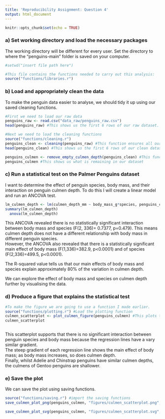 ---
title: 'Reproducibility Assignment: Question 4'
output: html_document
---

```{r setup, include=FALSE}
knitr::opts_chunk$set(echo = TRUE)
```

### a) Set working directory and load the necessary packages

The working directory will be different for every user. 
Set the directory to where the "penguins-main" folder is saved on your computer. 
```{r}
#setwd("insert file path here")

#This file contains the functions needed to carry out this analysis:
source("functions/libraries.r") 
```



### b) Load and appropriately clean the data 
To make the penguin data easier to analyse, we should tidy it up using our saved cleaning functions.
```{r}
#First we need to load our raw data
penguins_raw <- read.csv("data_raw/penguins_raw.csv")
head(penguins_raw) #This shows us the first 6 rows of our raw dataset.

#Next we need to load the cleaning functions
source("functions/cleaning.r")  
penguins_clean <- cleaning(penguins_raw) #This function ensures all our column headings are in the same format, removes empty rows and columns, and removes certain columns
head(penguins_clean) #This shows us the first 6 rows of our clean dataset

penguins_culmen <- remove_empty_culmen_depth(penguins_clean) #This function removes any columns that are irrelevant to our analysis, and takes out any rows containing NA for our variables of interest. 
penguins_culmen #This shows us what is remaining in our dataset


```

### c) Run a statistical test on the Palmer Penguins dataset
I want to determine the effect of penguin species, body mass, and their interaction on penguin culmen depth. To do this I will create a linear model and run an ANCOVA test.

```{r}

lm_culmen_depth <- lm(culmen_depth_mm ~ body_mass_g*species, penguins_culmen)
summary(lm_culmen_depth)
  anova(lm_culmen_depth)
```

This ANCOVA revealed there is no statistically significant interaction between body mass and species (F(2, 336)= 0.7377, p=0.479). This means culmen depth does not have a different relationship with body mass in different penguin species.  
However, the ANCOVA also revealed that there is a statistically significant main effect of body mass (F(1,336)=382.9, p<0.0001) and of species (F(2,336)=499.5, p<0.0001). 

The R-squared value tells us that our main effects of body mass and species explain approximately 80% of the variation in culmen depth.

We can explore the effect of body mass and species on culmen depth further by visualising the data. 


### d) Produce a figure that explains the statistical test
```{r, out.width = "150%"}

#To make the figure we are going to use a function I made earlier.
source("functions/plotting.r") #Load the plotting function
culmen_scatterplot <- plot_culmen_figure(penguins_culmen) #This plots the figure
culmen_scatterplot



```
This scatterplot supports that there is no significant interaction between penguin species and body mass because the regression lines have a vary similar gradient.   
The steep gradient of each regression line shows the main effect of body mass; as body mass increases, so does culmen depth.  
Finally, whilst Adelie and Chinstrap penguins have similar culmen depths, the culmens of Gentoo penguins are shallower. 

### e) Save the plot
We can save the plot using saving functions.

```{r}
source("functions/saving.r") #import the saving functions
save_culmen_plot_png(penguins_culmen, "figures/culmen_scatterplot.png", width= 10, height= 7, res=600, scaling =0.5) #This function saves the plot as a png

save_culmen_plot_svg(penguins_culmen, "figures/culmen_scatterplot.svg", width=10, height=7, scaling =1) #This function saves the plot as an svg

```







